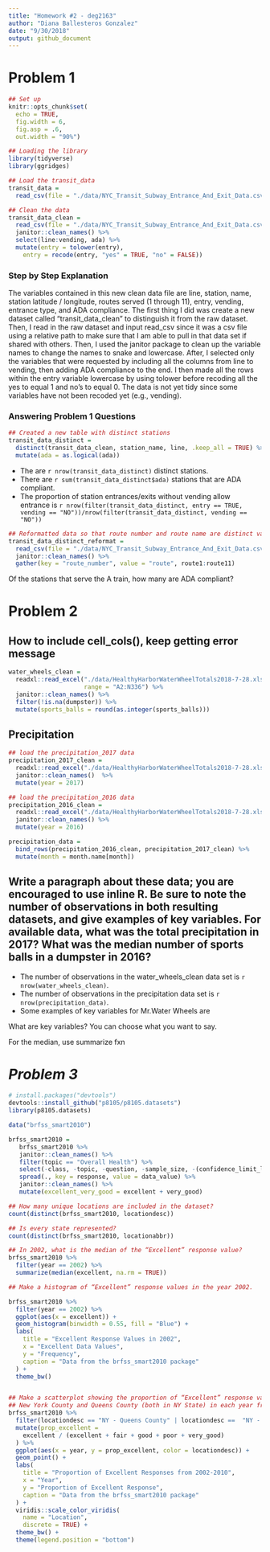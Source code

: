 ```yaml
---
title: "Homework #2 - deg2163"
author: "Diana Ballesteros Gonzalez"
date: "9/30/2018"
output: github_document
---
```


# **Problem 1**
```r
## Set up 
knitr::opts_chunk$set(
  echo = TRUE,
  fig.width = 6,
  fig.asp = .6,
  out.width = "90%")
```


```r
## Loading the library
library(tidyverse)
library(ggridges)
```

```r
## Load the transit_data
transit_data = 
  read_csv(file = "./data/NYC_Transit_Subway_Entrance_And_Exit_Data.csv", col_types = "cccddcccccccccccccccccccccccddcc")

## Clean the data 
transit_data_clean = 
  read_csv(file = "./data/NYC_Transit_Subway_Entrance_And_Exit_Data.csv", col_types = "cccddcccccccccccccccccccccccddcc") %>% 
  janitor::clean_names() %>% 
  select(line:vending, ada) %>% 
  mutate(entry = tolower(entry),
    entry = recode(entry, "yes" = TRUE, "no" = FALSE))
```

### Step by Step Explanation
The variables contained in this new clean data file are line, station, name, station latitude / longitude, routes served (1 through 11), entry, vending, entrance type, and ADA compliance. The first thing I did was create a new dataset called "transit_data_clean" to distinguish it from the raw dataset. Then, I read in the raw dataset and input read_csv since it was a csv file using a relative path to make sure that I am able to pull in that data set if shared with others. Then, I used the janitor package to clean up the variable names to change the names to snake and lowercase. After, I selected only the variables that were requested by including all the columns from line to vending, then adding ADA compliance to the end. I then made all the rows within the entry variable lowercase by using tolower before recoding all the yes to equal 1 and no's to equal 0. The data is not yet tidy since some variables have not been recoded yet (e.g., vending).

### Answering Problem 1 Questions
```r
## Created a new table with distinct stations 
transit_data_distinct = 
  distinct(transit_data_clean, station_name, line, .keep_all = TRUE) %>% 
  mutate(ada = as.logical(ada))
```
* The are `r nrow(transit_data_distinct)` distinct stations. 
* There are `r sum(transit_data_distinct$ada)` stations that are ADA compliant.
* The proportion of station entrances/exits without vending allow entrance is 
`r nrow(filter(transit_data_distinct, entry == TRUE, vending == "NO"))/nrow(filter(transit_data_distinct, vending == "NO"))`

```r
## Reformatted data so that route number and route name are distinct variables. 
transit_data_distinct_reformat = 
  read_csv(file = "./data/NYC_Transit_Subway_Entrance_And_Exit_Data.csv") %>% 
  janitor::clean_names() %>% 
  gather(key = "route_number", value = "route", route1:route11)
```

Of the stations that serve the A train, how many are ADA compliant?

# **Problem 2**
## How to include cell_cols(), keep getting error message 
```r
water_wheels_clean = 
  readxl::read_excel("./data/HealthyHarborWaterWheelTotals2018-7-28.xlsx", sheet = 1, 
                     range = "A2:N336") %>% 
  janitor::clean_names() %>% 
  filter(!is.na(dumpster)) %>% 
  mutate(sports_balls = round(as.integer(sports_balls)))
```


## Precipitation 
```r
## load the precipitation_2017 data 
precipitation_2017_clean = 
  readxl::read_excel("./data/HealthyHarborWaterWheelTotals2018-7-28.xlsx", sheet = 4, range = "A2:B14") %>% 
  janitor::clean_names()  %>% 
  mutate(year = 2017)

## load the precipitation_2016 data 
precipitation_2016_clean = 
  readxl::read_excel("./data/HealthyHarborWaterWheelTotals2018-7-28.xlsx", sheet = 5, range = "A2:B14") %>% 
  janitor::clean_names() %>% 
  mutate(year = 2016)

precipitation_data = 
  bind_rows(precipitation_2016_clean, precipitation_2017_clean) %>% 
  mutate(month = month.name[month])
```

## Write a paragraph about these data; you are encouraged to use inline R. Be sure to note the number of observations in both resulting datasets, and give examples of key variables. For available data, what was the total precipitation in 2017? What was the median number of sports balls in a dumpster in 2016?

* The number of observations in the water_wheels_clean data set is `r nrow(water_wheels_clean)`. 
* The number of observations in the precipitation data set is `r nrow(precipitation_data)`.
* Some examples of key variables for Mr.Water Wheels are 

What are key variables? You can choose what you want to say. 

For the median, use summarize fxn 

# *Problem 3*
```r
# install.packages("devtools")
devtools::install_github("p8105/p8105.datasets")
library(p8105.datasets)

data("brfss_smart2010")

brfss_smart2010 = 
   brfss_smart2010 %>% 
   janitor::clean_names() %>% 
   filter(topic == "Overall Health") %>% 
   select(-class, -topic, -question, -sample_size, -(confidence_limit_low:geo_location)) %>% 
   spread(., key = response, value = data_value) %>%
   janitor::clean_names() %>% 
   mutate(excellent_very_good = excellent + very_good)
```

```r
## How many unique locations are included in the dataset?
count(distinct(brfss_smart2010, locationdesc))

## Is every state represented?
count(distinct(brfss_smart2010, locationabbr)) 

## In 2002, what is the median of the “Excellent” response value?
brfss_smart2010 %>% 
  filter(year == 2002) %>% 
  summarize(median(excellent, na.rm = TRUE))

## Make a histogram of “Excellent” response values in the year 2002.

brfss_smart2010 %>% 
  filter(year == 2002) %>% 
  ggplot(aes(x = excellent)) + 
  geom_histogram(binwidth = 0.55, fill = "Blue") + 
  labs(
    title = "Excellent Response Values in 2002",
    x = "Excellent Data Values",
    y = "Frequency",
    caption = "Data from the brfss_smart2010 package"
  ) + 
  theme_bw() 


## Make a scatterplot showing the proportion of “Excellent” response values in 
## New York County and Queens County (both in NY State) in each year from 2002 to 2010.
brfss_smart2010 %>% 
  filter(locationdesc == "NY - Queens County" | locationdesc ==  "NY - New York County") %>% 
  mutate(prop_excellent =  
    excellent / (excellent + fair + good + poor + very_good)
  ) %>% 
  ggplot(aes(x = year, y = prop_excellent, color = locationdesc)) +
  geom_point() + 
  labs(
    title = "Proportion of Excellent Responses from 2002-2010",
    x = "Year",
    y = "Proportion of Excellent Response",
    caption = "Data from the brfss_smart2010 package"
  ) + 
  viridis::scale_color_viridis(
    name = "Location", 
    discrete = TRUE) + 
  theme_bw() + 
  theme(legend.position = "bottom")
```

